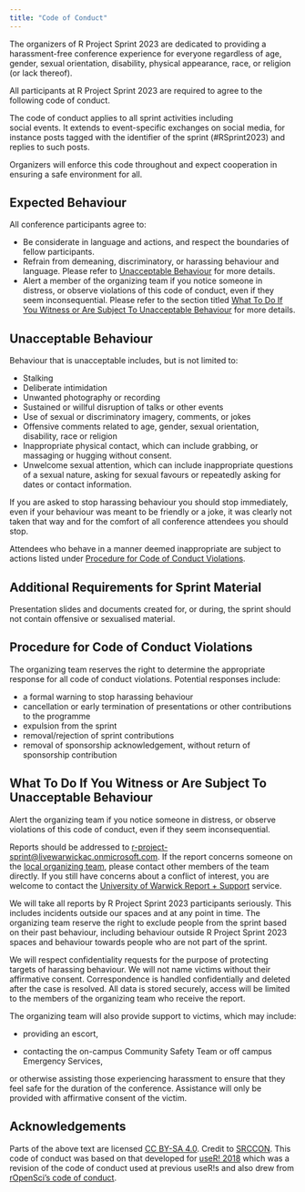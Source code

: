 ```yaml
---
title: "Code of Conduct"
---
```


The organizers of R Project Sprint 2023 are dedicated to providing a harassment-free conference experience for everyone regardless of age, gender, sexual orientation, disability, physical appearance, race, or religion (or lack thereof).

All participants at R Project Sprint 2023 are required to agree to the following code of conduct.

The code of conduct applies to all sprint activities including\
social events. It extends to event-specific exchanges on social media, for instance posts tagged with the identifier of the sprint (#RSprint2023) and replies to such posts.

Organizers will enforce this code throughout and expect cooperation in ensuring a safe environment for all.

## Expected Behaviour

All conference participants agree to:

-   Be considerate in language and actions, and respect the boundaries of fellow participants.
-   Refrain from demeaning, discriminatory, or harassing behaviour and language. Please refer to [Unacceptable Behaviour](#unacceptable-behaviour) for more details.
-   Alert a member of the organizing team if you notice someone in distress, or observe violations of this code of conduct, even if they seem inconsequential. Please refer to the section titled [What To Do If You Witness or Are Subject To Unacceptable Behaviour](#what-to-do-if-you-witness-or-are-subject-to-unacceptable-behaviour) for more details.

## Unacceptable Behaviour {#unacceptable-behaviour}

Behaviour that is unacceptable includes, but is not limited to:

-   Stalking
-   Deliberate intimidation
-   Unwanted photography or recording
-   Sustained or willful disruption of talks or other events
-   Use of sexual or discriminatory imagery, comments, or jokes
-   Offensive comments related to age, gender, sexual orientation, disability, race or religion
-   Inappropriate physical contact, which can include grabbing, or massaging or hugging without consent.
-   Unwelcome sexual attention, which can include inappropriate questions of a sexual nature, asking for sexual favours or repeatedly asking for dates or contact information.

If you are asked to stop harassing behaviour you should stop immediately, even if your behaviour was meant to be friendly or a joke, it was clearly not taken that way and for the comfort of all conference attendees you should stop.

Attendees who behave in a manner deemed inappropriate are subject to actions listed under [Procedure for Code of Conduct Violations](#procedure-for-code-of-conduct-violations).

## Additional Requirements for Sprint Material

Presentation slides and documents created for, or during, the sprint should not contain offensive or sexualised material.

## Procedure for Code of Conduct Violations {#procedure-for-code-of-conduct-violations}

The organizing team reserves the right to determine the appropriate response for all code of conduct violations. Potential responses include:

-   a formal warning to stop harassing behaviour
-   cancellation or early termination of presentations or other contributions to the programme
-   expulsion from the sprint
-   removal/rejection of sprint contributions
-   removal of sponsorship acknowledgement, without return of sponsorship contribution

## What To Do If You Witness or Are Subject To Unacceptable Behaviour {#what-to-do-if-you-witness-or-are-subject-to-unacceptable-behaviour}

Alert the organizing team if you notice someone in distress, or observe violations of this code of conduct, even if they seem inconsequential.

Reports should be addressed to [r-project-sprint\@livewarwickac.onmicrosoft.com](mailto:r-project-sprint@livewarwickac.onmicrosoft.com). If the report concerns someone on the [local organizing team](/index#Local-organizing-team), please contact other members of the team directly. If you still have concerns about a conflict of interest, you are welcome to contact the [University of Warwick Report + Support](https://reportandsupport.warwick.ac.uk/) service.

We will take all reports by R Project Sprint 2023 participants seriously. This includes incidents outside our spaces and at any point in time. The organizing team reserve the right to exclude people from the sprint based on their past behaviour, including behaviour outside R Project Sprint 2023 spaces and behaviour towards people who are not part of the sprint.

We will respect confidentiality requests for the purpose of protecting targets of harassing behaviour. We will not name victims without their affirmative consent. Correspondence is handled confidentially and deleted after the case is resolved. All data is stored securely, access will be limited to the members of the organizing team who receive the report.

The organizing team will also provide support to victims, which may include:

-   providing an escort,

-   contacting the on-campus Community Safety Team or off campus Emergency Services,

or otherwise assisting those experiencing harassment to ensure that they feel safe for the duration of the conference. Assistance will only be provided with affirmative consent of the victim.

## Acknowledgements

Parts of the above text are licensed [CC BY-SA 4.0](http://creativecommons.org/licenses/by-sa/4.0/). Credit to [SRCCON](https://srccon.org/conduct/). This code of conduct was based on that developed for [useR! 2018](https://user2018.r-project.org/code_of_conduct/) which was a revision of the code of conduct used at previous useR!s and also drew from [rOpenSci's code of conduct](https://ropensci.org/coc/).
